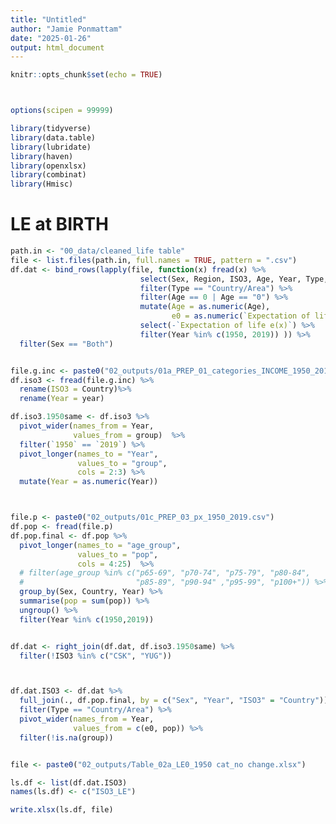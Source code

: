 ---
title: "Untitled"
author: "Jamie Ponmattam"
date: "2025-01-26"
output: html_document
---

```{r setup, include=FALSE}
knitr::opts_chunk$set(echo = TRUE)



options(scipen = 99999)

library(tidyverse)
library(data.table)
library(lubridate)
library(haven)
library(openxlsx)
library(combinat)
library(Hmisc)
```



# LE at BIRTH
```{r}
path.in <- "00_data/cleaned_life table"
file <- list.files(path.in, full.names = TRUE, pattern = ".csv")
df.dat <- bind_rows(lapply(file, function(x) fread(x) %>% 
                             select(Sex, Region, ISO3, Age, Year, Type, `Expectation of life e(x)`)  %>%
                             filter(Type == "Country/Area") %>%
                             filter(Age == 0 | Age == "0") %>%
                             mutate(Age = as.numeric(Age),
                                    e0 = as.numeric(`Expectation of life e(x)`)) %>%
                             select(-`Expectation of life e(x)`) %>%
                             filter(Year %in% c(1950, 2019)) )) %>%
  filter(Sex == "Both") 


file.g.inc <- paste0("02_outputs/01a_PREP_01_categories_INCOME_1950_2019.csv")
df.iso3 <- fread(file.g.inc) %>%
  rename(ISO3 = Country)%>%
  rename(Year = year) 

df.iso3.1950same <- df.iso3 %>%
  pivot_wider(names_from = Year,
              values_from = group)  %>%
  filter(`1950` == `2019`) %>%
  pivot_longer(names_to = "Year",
               values_to = "group",
               cols = 2:3) %>%
  mutate(Year = as.numeric(Year))



file.p <- paste0("02_outputs/01c_PREP_03_px_1950_2019.csv")
df.pop <- fread(file.p)
df.pop.final <- df.pop %>%
  pivot_longer(names_to = "age_group",
               values_to = "pop",  
               cols = 4:25)  %>%
  # filter(age_group %in% c("p65-69", "p70-74", "p75-79", "p80-84",
  #                         "p85-89", "p90-94" ,"p95-99", "p100+")) %>%
  group_by(Sex, Country, Year) %>% 
  summarise(pop = sum(pop)) %>%
  ungroup() %>%
  filter(Year %in% c(1950,2019))


df.dat <- right_join(df.dat, df.iso3.1950same) %>%
  filter(!ISO3 %in% c("CSK", "YUG")) 



df.dat.ISO3 <- df.dat %>%
  full_join(., df.pop.final, by = c("Sex", "Year", "ISO3" = "Country")) %>%
  filter(Type == "Country/Area") %>%
  pivot_wider(names_from = Year,
              values_from = c(e0, pop)) %>%
  filter(!is.na(group))



```


```{r}
file <- paste0("02_outputs/Table_02a_LE0_1950 cat_no change.xlsx")

ls.df <- list(df.dat.ISO3)
names(ls.df) <- c("ISO3_LE")

write.xlsx(ls.df, file)
```
